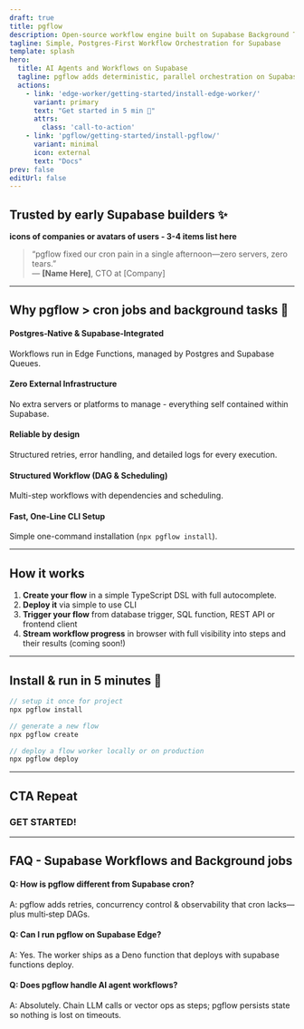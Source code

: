 ```yaml
---
draft: true
title: pgflow
description: Open-source workflow engine built on Supabase Background Tasks and Queues. Run complex workflows entirely within Supabase - no external hosting needed.
tagline: Simple, Postgres-First Workflow Orchestration for Supabase
template: splash
hero:
  title: AI Agents and Workflows on Supabase
  tagline: pgflow adds deterministic, parallel orchestration on Supabase Edge Functions - no extra servers.
  actions:
    - link: 'edge-worker/getting-started/install-edge-worker/'
      variant: primary
      text: "Get started in 5 min 🚀"
      attrs:
        class: 'call-to-action'
    - link: 'pgflow/getting-started/install-pgflow/'
      variant: minimal
      icon: external
      text: "Docs"
prev: false
editUrl: false
---
```


## Trusted by early Supabase builders ✨

**icons of companies or avatars of users - 3-4 items list here**

> “pgflow fixed our cron pain in a single afternoon—zero servers, zero tears.”  
> — **[Name Here]**, CTO at [Company]

---

## Why pgflow > cron jobs and background tasks 🤯

#### Postgres‑Native & Supabase‑Integrated
Workflows run in Edge Functions, managed by Postgres and Supabase Queues.

#### Zero External Infrastructure
No extra servers or platforms to manage - everything self contained within Supabase.

#### Reliable by design
Structured retries, error handling, and detailed logs for every execution.

#### Structured Workflow (DAG & Scheduling)
Multi-step workflows with dependencies and scheduling.

#### Fast, One-Line CLI Setup
Simple one-command installation (`npx pgflow install`).

---

## How it works

1. **Create your flow** in a simple TypeScript DSL with full autocomplete.
2. **Deploy it** via simple to use CLI
3. **Trigger your flow** from database trigger, SQL function, REST API or frontend client
4. **Stream workflow progress** in browser with full visibility into steps and their results (coming soon!)

---

## Install & run in 5 minutes 🚀

```typescript
// setup it once for project
npx pgflow install

// generate a new flow
npx pgflow create

// deploy a flow worker locally or on production
npx pgflow deploy
```

---

## CTA Repeat

### GET STARTED!

---

## FAQ - Supabase Workflows and Background jobs

#### Q: How is pgflow different from Supabase cron?

A: pgflow adds retries, concurrency control & observability that cron lacks—plus multi‑step DAGs.

#### Q: Can I run pgflow on Supabase Edge?

A: Yes. The worker ships as a Deno function that deploys with supabase functions deploy.

#### Q: Does pgflow handle AI agent workflows?
A: Absolutely. Chain LLM calls or vector ops as steps; pgflow persists state so nothing is lost on timeouts.
